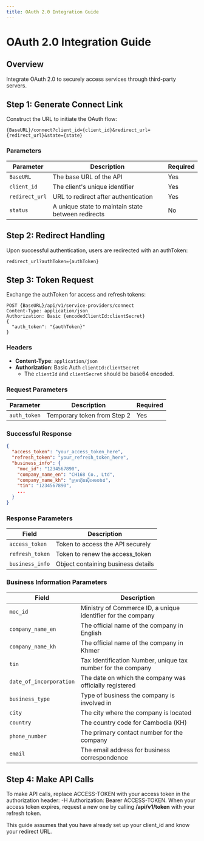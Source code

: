 ```yaml
---
title: OAuth 2.0 Integration Guide
---
```



# OAuth 2.0 Integration Guide

## Overview

Integrate OAuth 2.0 to securely access services through third-party servers.

## Step 1: Generate Connect Link

Construct the URL to initiate the OAuth flow:

```plaintext
{BaseURL}/connect?client_id={client_id}&redirect_url={redirect_url}&state={state}
```

### Parameters

| Parameter        | Description                                       | Required |
|------------------|---------------------------------------------------|----------|
| `BaseURL`        | The base URL of the API                           | Yes      |
| `client_id`      | The client's unique identifier                    | Yes      |
| `redirect_url`   | URL to redirect after authentication              | Yes      |
| `status`| A unique state to maintain state between redirects| No      |

## Step 2: Redirect Handling

Upon successful authentication, users are redirected with an authToken:

```plaintext
redirect_url?authToken={authToken}
```

## Step 3: Token Request

Exchange the authToken for access and refresh tokens:

```http
POST {BaseURL}/api/v1/service-providers/connect
Content-Type: application/json
Authorization: Basic {encodedClientId:clientSecret}
{
  "auth_token": "{authToken}"
}
```
### Headers

- **Content-Type**: `application/json`
- **Authorization**: Basic Auth `clientId:clientSecret`
  - The `clientId` and `clientSecret` should be base64 encoded.

### Request Parameters

| Parameter   | Description                  | Required |
|-------------|------------------------------|----------|
| `auth_token`| Temporary token from Step 2  | Yes      |

### Successful Response

```json
{
  "access_token": "your_access_token_here",
  "refresh_token": "your_refresh_token_here",
  "business_info": {
    "moc_id": "1234567890",
    "company_name_en": "CH168 Co., Ltd",
    "company_name_kh": "ក្រុមហ៊ុនស៊ីអេច១៦៨",
    "tin": "1234567890",
    ...
  }
}
```


### Response Parameters

| Field             | Description                               |
|-------------------|-------------------------------------------|
| `access_token`    | Token to access the API securely          |
| `refresh_token`   | Token to renew the access_token           |
| `business_info`   | Object containing business details        |

### Business Information Parameters

| Field                | Description                                                  |
|----------------------|--------------------------------------------------------------|
| `moc_id`             | Ministry of Commerce ID, a unique identifier for the company |
| `company_name_en`    | The official name of the company in English                  |
| `company_name_kh`    | The official name of the company in Khmer                    |
| `tin`                | Tax Identification Number, unique tax number for the company |
| `date_of_incorporation` | The date on which the company was officially registered   |
| `business_type`      | Type of business the company is involved in                  |
| `city`               | The city where the company is located                        |
| `country`            | The country code for Cambodia (KH)                           |
| `phone_number`       | The primary contact number for the company                   |
| `email`              | The email address for business correspondence 

## Step 4: Make API Calls
To make API calls, replace ACCESS-TOKEN with your access token in the authorization header: -H Authorization: Bearer ACCESS-TOKEN. When your access token expires, request a new one by calling **/api/v1/token** with your refresh token.

<Callout>This guide assumes that you have already set up your client_id and know your redirect URL.</Callout>
```

